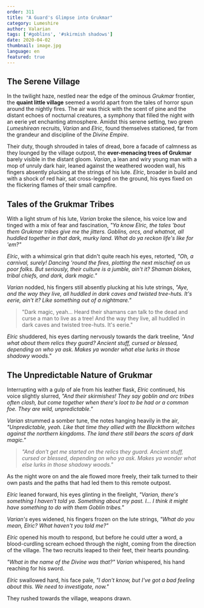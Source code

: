 ```yaml
---
order: 311
title: "A Guard's Glimpse into Grukmar"
category: Lumeshire
author: Valarian
tags: ['#goblins', '#skirmish shadows']
date: 2020-04-02
thumbnail: image.jpg
language: en
featured: true
---
```


## The Serene Village

In the twilight haze, nestled near the edge of the ominous *Grukmar* frontier, the **quaint little village** seemed a world apart from the tales of horror spun around the nightly fires. The air was thick with the scent of pine and the distant echoes of nocturnal creatures, a symphony that filled the night with an eerie yet enchanting atmosphere. Amidst this serene setting, two green *Lumeshirean* recruits, *Varian* and *Elric*, found themselves stationed, far from the grandeur and discipline of the *Divine Empire*. 

Their duty, though shrouded in tales of dread, bore a facade of calmness as they lounged by the village outpost, the **ever-menacing trees of Grukmar** barely visible in the distant gloom. *Varian*, a lean and wiry young man with a mop of unruly dark hair, leaned against the weathered wooden wall, his fingers absently plucking at the strings of his lute. *Elric*, broader in build and with a shock of red hair, sat cross-legged on the ground, his eyes fixed on the flickering flames of their small campfire.

## Tales of the Grukmar Tribes

With a light strum of his lute, *Varian* broke the silence, his voice low and tinged with a mix of fear and fascination, _"Ya know Elric, the tales 'bout them Grukmar tribes give me the jitters. Goblins, orcs, and whatnot, all huddled together in that dark, murky land. What do ya reckon life's like for 'em?"_

*Elric*, with a whimsical grin that didn't quite reach his eyes, retorted, _"Oh, a carnival, surely! Dancing 'round the fires, plotting the next mischief on us poor folks. But seriously, their culture is a jumble, ain't it? Shaman blokes, tribal chiefs, and dark, dark magic."_

*Varian* nodded, his fingers still absently plucking at his lute strings, _"Aye, and the way they live, all huddled in dark caves and twisted tree-huts. It's eerie, ain't it? Like something out of a nightmare."_

> "Dark magic, yeah... Heard their shamans can talk to the dead and curse a man to live as a tree! And the way they live, all huddled in dark caves and twisted tree-huts. It's eerie."

*Elric* shuddered, his eyes darting nervously towards the dark treeline, _"And what about them relics they guard? Ancient stuff, cursed or blessed, depending on who ya ask. Makes ya wonder what else lurks in those shadowy woods."_

## The Unpredictable Nature of Grukmar

Interrupting with a gulp of ale from his leather flask, *Elric* continued, his voice slightly slurred, _"And their skirmishes! They say goblin and orc tribes often clash, but come together when there's loot to be had or a common foe. They are wild, unpredictable."_

*Varian* strummed a somber tune, the notes hanging heavily in the air, _"Unpredictable, yeah. Like that time they allied with the Blackthorn witches against the northern kingdoms. The land there still bears the scars of dark magic."_

> _"And don't get me started on the relics they guard. Ancient stuff, cursed or blessed, depending on who ya ask. Makes ya wonder what else lurks in those shadowy woods."_

As the night wore on and the ale flowed more freely, their talk turned to their own pasts and the paths that had led them to this remote outpost. 

*Elric* leaned forward, his eyes glinting in the firelight, _"Varian, there's something I haven't told ya. Something about my past. I... I think it might have something to do with them Goblin tribes."_

*Varian's* eyes widened, his fingers frozen on the lute strings, _"What do you mean, Elric? What haven't you told me?"_

*Elric* opened his mouth to respond, but before he could utter a word, a blood-curdling scream echoed through the night, coming from the direction of the village. The two recruits leaped to their feet, their hearts pounding.

_"What in the name of the Divine was that?"_ *Varian* whispered, his hand reaching for his sword.

*Elric* swallowed hard, his face pale, _"I don't know, but I've got a bad feeling about this. We need to investigate, now."_

They rushed towards the village, weapons drawn.